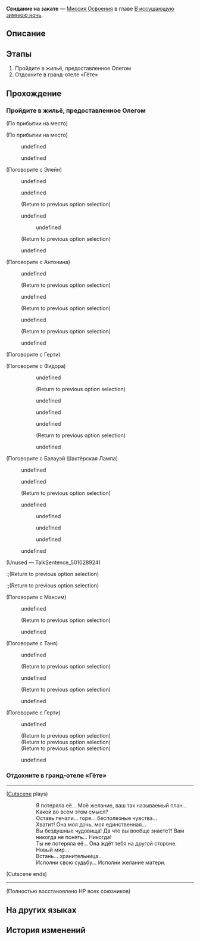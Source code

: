 {{Дополнить|Диалоги.}}
{{Миссия Инфобокс
|id              = 1010601
|Название        = 
|Изображение     = Миссия Освоения Свидание на закате.png
|Тип             = Миссия Освоения
|События         = 
|Глава           = В иссушающую зимнюю ночь
|Условия         = Завершена [[Миссия Освоения]] ''[[Уж сколько их упало в эту бездну]]''
|Персонажи       = Антонина; Балауэй; Броня; Герти; Дань Хэн; Максим; Март 7; Первопроходец; Таня; Фидора; Элейн
|СтартЛокация    = [[Ярило-VI]] — [[Камнеград]]
|Локации         = Камнеград
|Предыдущая      = Уж сколько их упало в эту бездну
|Следующая       = Прошлое накроет снежной лавиной
|Награды         = Опыт Освоения*600; Журнал приключений*3; Конденсированный эфир*1; Кредиты*8 000
}}
'''Свидание на закате''' — [[Миссия Освоения]] в главе [[В иссушающую зимнюю ночь]].

==Описание==
{{Описание|После короткого отдыха в гранд-отеле «Гёте» вы вновь встречаетесь со своими товарищами.}}

==Этапы==
# Пройдите в жильё, предоставленное Олегом
# Отдохните в гранд-отеле «Гёте»

==Прохождение==
{{Дополнить}}


===Пройдите в жильё, предоставленное Олегом===
{{Описание миссии|локация=Камнеград|Беспорядки в шахте наконец-то закончились. В благодарность за оказанную поддержку Безымянными лидер Дикого Огня Олег согласился сотрудничать с вами. Он также предоставил вам жильё.<br />Хотя в прошлый раз заселение в предоставленную гостиницу закончилось предательством. Такое ощущение, что это было вчера.<br />Интересно, ещё не поздно вернуться к экспрессу и попросить у Пом-Пом минную растяжку?..}}
{{Диалог Начало}}
;(По прибытии на место)

;(По прибытии на место)
<!--Unknown TalkSentence: 101024001-->
:{{Диалог|Стрелка}} undefined
:{{Диалог|Стрелка}} undefined
<!--Unknown TalkSentence: 101024003-->
<!--Unknown TalkSentence: 101024004-->
<!--Unknown TalkSentence: 101024005-->
<!--Unknown TalkSentence: 101024006-->
<!--Unknown TalkSentence: 101024012-->
<!--Unknown TalkSentence: 101024013-->
<!--Unknown TalkSentence: 101024014-->

;(Поговорите с Элейн)
:{{Диалог|Разговор}} undefined
:<!--Unknown TalkSentence: 501029019-->
:<!--Unknown TalkSentence: 501029020-->
:{{Диалог|Разговор}} undefined
:<!--Unknown TalkSentence: 501029031-->
:<!--Unknown TalkSentence: 501029032-->
:<!--Unknown TalkSentence: 501029033-->
:<!--Unknown TalkSentence: 501029034-->
:<!--Unknown TalkSentence: 501029035-->
:;(Return to previous option selection)
:{{Диалог|Разговор}} undefined
:<!--Unknown TalkSentence: 501029037-->
:<!--Unknown TalkSentence: 501029038-->
::{{Диалог|Стрелка}} undefined
:<!--Unknown TalkSentence: 501029040-->
:<!--Unknown TalkSentence: 501029041-->
:<!--Unknown TalkSentence: 501029042-->
:;(Return to previous option selection)
:{{Диалог|Выход}} undefined

;(Поговорите с Антонина)
:{{Диалог|Разговор}} undefined
:<!--Unknown TalkSentence: 501027715-->
:<!--Unknown TalkSentence: 501027716-->
:<!--Unknown TalkSentence: 501027717-->
:;(Return to previous option selection)
:{{Диалог|Разговор}} undefined
:<!--Unknown TalkSentence: 501027719-->
:<!--Unknown TalkSentence: 501027720-->
:<!--Unknown TalkSentence: 501027721-->
:;(Return to previous option selection)
:{{Диалог|Разговор}} undefined
:<!--Unknown TalkSentence: 501027723-->
:<!--Unknown TalkSentence: 501027724-->
:<!--Unknown TalkSentence: 501027725-->
:;(Return to previous option selection)
:{{Диалог|Выход}} undefined

;(Поговорите с Герти)
<!--Unknown TalkSentence: 501028813-->

;(Поговорите с Фидора)
::{{Диалог|Разговор}} undefined
::<!--Unknown TalkSentence: 501028616-->
::<!--Unknown TalkSentence: 501028617-->
::<!--Unknown TalkSentence: 501028618-->
::;(Return to previous option selection)
::{{Диалог|Разговор}} undefined
::<!--Unknown TalkSentence: 501028620-->
::<!--Unknown TalkSentence: 501028621-->
::<!--Unknown TalkSentence: 501028622-->
::{{Диалог|Выход}} undefined
::{{Диалог|Разговор}} undefined
::<!--Unknown TalkSentence: 501028616-->
::<!--Unknown TalkSentence: 501028617-->
::<!--Unknown TalkSentence: 501028618-->
::;(Return to previous option selection)
::{{Диалог|Выход}} undefined

;(Поговорите с Балауэй Шахтёрская Лампа)
:{{Диалог|Разговор}} undefined
:<!--Unknown TalkSentence: 501028912-->
:<!--Unknown TalkSentence: 501028913-->
:<!--Unknown TalkSentence: 501028914-->
:{{Диалог|Разговор}} undefined
:<!--Unknown TalkSentence: 501028926-->
:<!--Unknown TalkSentence: 501028927-->
:<!--Unknown TalkSentence: 501028928-->
:;(Return to previous option selection)
:{{Диалог|Разговор}} undefined
:<!--Unknown TalkSentence: 501028930-->
:<!--Unknown TalkSentence: 501028931-->
:<!--Unknown TalkSentence: 501028932-->
::{{Диалог|Стрелка}} undefined
::{{Диалог|Стрелка}} undefined
::{{Диалог|Стрелка}} undefined
:{{Диалог|Выход}} undefined
;(Unused &mdash; TalkSentence_501028924)
<!--Unknown TalkSentence: 501028924-->
:;(Return to previous option selection)
:;(Return to previous option selection)

;(Поговорите с Максим)
:{{Диалог|Разговор}} undefined
:<!--Unknown TalkSentence: 501028313-->
:<!--Unknown TalkSentence: 501028314-->
:;(Return to previous option selection)
:{{Диалог|Выход}} undefined

;(Поговорите с Таня)
:{{Диалог|Разговор}} undefined
:<!--Unknown TalkSentence: 501027618-->
:<!--Unknown TalkSentence: 501027619-->
:;(Return to previous option selection)
:{{Диалог|Разговор}} undefined
:<!--Unknown TalkSentence: 501027626-->
:<!--Unknown TalkSentence: 501027627-->
:;(Return to previous option selection)
:{{Диалог|Выход}} undefined

;(Поговорите с Герти)
<!--Unknown TalkSentence: 101024014-->
:{{Диалог|Стрелка}} undefined
:<!--Unknown TalkSentence: 101024101-->
:<!--Unknown TalkSentence: 101024102-->
:;(Return to previous option selection)
:;(Return to previous option selection)
:;(Return to previous option selection)
:{{Диалог|Выход}} undefined
{{Диалог Конец}}

===Отдохните в гранд-отеле «Гёте»===
{{Описание миссии|локация=Дешёвая комната|Беспорядки в шахте наконец-то закончились. В благодарность за оказанную поддержку Безымянными лидер Дикого Огня Олег согласился сотрудничать с вами. Он также предоставил вам жильё.<br />Отделка в этом «гранд-отеле» действительно очень простая, врагу даже спрятаться негде. Вы чувствуете себя здесь как дома.<br />В любом случае это лучшее жильё, которое вам может предоставить Дикий Огонь... Оставьте свои жалобы на завтра и хорошенько выспитесь.}}
{{Диалог Начало}}

----
;([[#Gallery|Cutscene]] plays)
::Я потеряла её... Моё желание, ваш так называемый план... Какой во всём этом смысл?
::Оставь печали... горе... бесполезные чувства...
::Хватит! Она моя дочь, моя единственная...
::Вы бездушные чудовища! Да что вы вообще знаете?! Вам никогда не понять... Никогда!
::Ты не потеряла её... Она ждёт тебя на другой стороне.
::Новый мир...
::Встань... хранительница...
::Исполни свою судьбу... Исполни желание матери.
;(Cutscene ends)
----
;(Полностью восстановлено НР всех союзников)
{{Диалог Конец}}

==На других языках==
{{На других языках
|en   = A Sunset Rendezvous
|zhs  = 相会在日落时分
|zht  = 相會在日落時分
|ja   = 夕方の逢瀬
|ko   = 해질녘의 만남
|es   = Encuentro al atardecer
|fr   = Un rendez-vous au coucher du soleil
|ru   = Свидание на закате
|th   = พบกันเมื่อยามอัสดง
|vi   = Điểm Hẹn Hoàng Hôn
|de   = Ein Rendezvous bei Sonnenuntergang
|id   = Pertemuan Matahari Terbenam
|pt   = Um Encontro ao Pôr do Sol
}}

==История изменений==
{{История изменений|2.7}}
